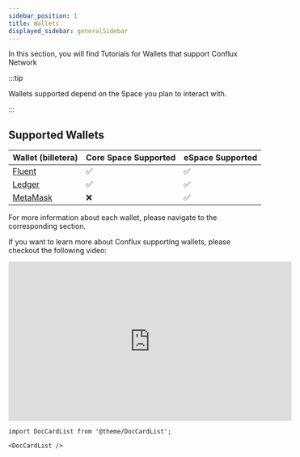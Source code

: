 ```yaml
---
sidebar_position: 1
title: Wallets
displayed_sidebar: generalSidebar
---
```


In this section, you will find Tutorials for Wallets that support Conflux Network

:::tip

Wallets supported depend on the Space you plan to interact with.

:::

## Supported Wallets

| Wallet (billetera)                       | Core Space Supported | eSpace Supported |
| ---------------------------------------- | -------------------- | ---------------- |
| [Fluent](./fluent)                       | ✅                    | ✅                |
| [Ledger](./ledger)                       | ✅                    | ✅                |
| [MetaMask](../../../espace/UserGuide.md) | ❌                    | ✅                |

For more information about each wallet, please navigate to the corresponding section.

If you want to learn more about Conflux supporting wallets, please checkout the following video:


<Tabs>
  <TabItem value="youtube" label="Conflux Wallets Walkthrough">
<iframe width="560" height="315" src="https://www.youtube.com/embed/Aur7dF1dgG8?si=gniTiB6DethdLixG" title="YouTube video player" frameborder="0" allow="accelerometer; autoplay; clipboard-write; encrypted-media; gyroscope; picture-in-picture; web-share" allowfullscreen></iframe>
  </TabItem>
</Tabs>

```mdx-code-block
import DocCardList from '@theme/DocCardList';

<DocCardList />
```
